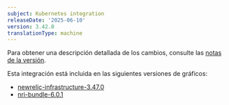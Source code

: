 ```yaml
---
subject: Kubernetes integration
releaseDate: '2025-06-10'
version: 3.42.0
translationType: machine
---
```


Para obtener una descripción detallada de los cambios, consulte las [notas de la versión](https://github.com/newrelic/nri-kubernetes/releases/tag/v3.42.0).

Esta integración está incluida en las siguientes versiones de gráficos:

* [newrelic-infrastructure-3.47.0](https://github.com/newrelic/nri-kubernetes/releases/tag/newrelic-infrastructure-3.47.0)
* [nri-bundle-6.0.1](https://github.com/newrelic/helm-charts/releases/tag/nri-bundle-6.0.1)